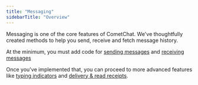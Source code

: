 ```yaml
---
title: "Messaging"
sidebarTitle: "Overview"
---
```




Messaging is one of the core features of CometChat. We've thoughtfully created methods to help you send, receive and fetch message history.

At the minimum, you must add code for [sending messages](/docs/sdk/ionic/3.0/messaging-send-message) and [receiving messages](/docs/sdk/ionic/3.0/messaging-receive-messages)

Once you've implemented that, you can proceed to more advanced features like [typing indicators](/docs/sdk/ionic/3.0/messaging-typing-indicators) and [delivery & read receipts](/docs/sdk/ionic/3.0/messaging-receipts).
